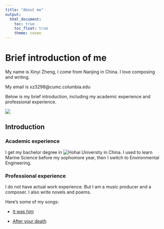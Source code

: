 ```yaml
---
title: "About me"
output: 
  html_document:
    toc: true
    toc_float: true
    theme: cosmo
---
```


# Brief introduction of me
My name is Xinyi Zheng, I come from Nanjing in China. I love composing and writing. 

My email is xz3298@cumc.columbia.edu

Below is my brief introduction, including my academic experience and professional experience.

![](image/rev.png)

## Introduction{.tabset}

### Academic experience

I get my bachelor degree in ![Hohai University](https://www.hhu.edu.cn) in China. I used to learn Marine Science before my sophomore year, then I switch to Environmental Engineering.

### Professional experience

I do not have actual work experience. But I am a music producer and a composer. I also write novels and poems.

Here's some of my songs:

* [It was him](https://www.bilibili.com/video/BV1ug411o7Hq/?spm_id_from=333.337.search-card.all.click&vd_source=eae4882d62ae72f27db3f5c74a44c1f5)

* [After your death](https://www.bilibili.com/video/BV12d4y1f7PC/?spm_id_from=333.337.search-card.all.click&vd_source=eae4882d62ae72f27db3f5c74a44c1f5)

